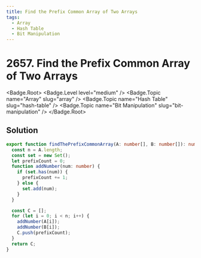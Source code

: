 ```yaml
---
title: Find the Prefix Common Array of Two Arrays
tags:
  - Array
  - Hash Table
  - Bit Manipulation
---
```


# 2657. Find the Prefix Common Array of Two Arrays

<Badge.Root>
  <Badge.Level level="medium" />
  <Badge.Topic name="Array" slug="array" />
  <Badge.Topic name="Hash Table" slug="hash-table" />
  <Badge.Topic name="Bit Manipulation" slug="bit-manipulation" />
</Badge.Root>

## Solution

```typescript filename="solution.ts" copy
export function findThePrefixCommonArray(A: number[], B: number[]): number[] {
  const n = A.length;
  const set = new Set();
  let prefixCount = 0;
  function addNumber(num: number) {
    if (set.has(num)) {
      prefixCount += 1;
    } else {
      set.add(num);
    }
  }

  const C = [];
  for (let i = 0; i < n; i++) {
    addNumber(A[i]);
    addNumber(B[i]);
    C.push(prefixCount);
  }
  return C;
}
```

<ProblemLink
  codingSite="leetcode"
  href="https://leetcode.com/problems/find-the-prefix-common-array-of-two-arrays"
  title="Find the Prefix Common Array of Two Arrays"
/>

